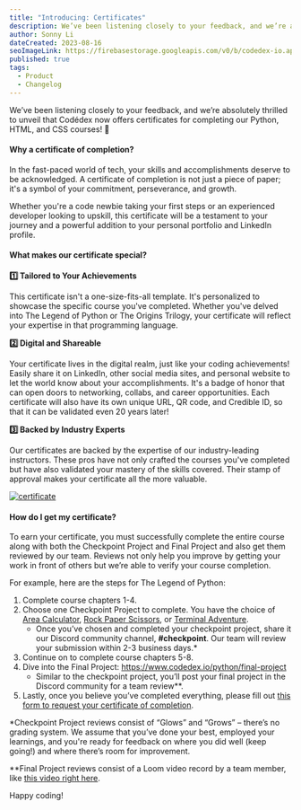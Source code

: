 ```yaml
---
title: "Introducing: Certificates"
description: We’ve been listening closely to your feedback, and we’re absolutely thrilled to unveil that Codédex now offers certificates for completing the Python, HTML, and CSS courses!
author: Sonny Li
dateCreated: 2023-08-16
seoImageLink: https://firebasestorage.googleapis.com/v0/b/codedex-io.appspot.com/o/blogs%2Flevels-and-ranks%2Fbanner.png?alt=media&token=f1f3540e-e7c7-4c5e-b356-14de14319c4d
published: true
tags:
  - Product
  - Changelog
---
```


We’ve been listening closely to your feedback, and we’re absolutely thrilled to unveil that Codédex now offers certificates for completing our Python, HTML, and CSS courses! 🎉

#### Why a certificate of completion?

In the fast-paced world of tech, your skills and accomplishments deserve to be acknowledged. A certificate of completion is not just a piece of paper; it's a symbol of your commitment, perseverance, and growth. 

Whether you're a code newbie taking your first steps or an experienced developer looking to upskill, this certificate will be a testament to your journey and a powerful addition to your personal portfolio and LinkedIn profile.


#### What makes our certificate special?

**1️⃣ Tailored to Your Achievements**

This certificate isn't a one-size-fits-all template. It's personalized to showcase the specific course you've completed. Whether you've delved into The Legend of Python or The Origins Trilogy, your certificate will reflect your expertise in that programming language.

**2️⃣ Digital and Shareable**

Your certificate lives in the digital realm, just like your coding achievements! Easily share it on LinkedIn, other social media sites, and personal website to let the world know about your accomplishments. It's a badge of honor that can open doors to networking, collabs, and career opportunities. Each certificate will also have its own unique URL, QR code, and Credible ID, so that it can be validated even 20 years later!

**3️⃣ Backed by Industry Experts**

Our certificates are backed by the expertise of our industry-leading instructors. These pros have not only crafted the courses you've completed but have also validated your mastery of the skills covered. Their stamp of approval makes your certificate all the more valuable.

[![certificate](https://i.imgur.com/LwzTWJh.png)](https://www.codedex.io/certificates/b0690263-9c43-46e7-89d1-8713b17f5b9b)

#### How do I get my certificate?

To earn your certificate, you must successfully complete the entire course along with both the Checkpoint Project and Final Project and also get them reviewed by our team. Reviews not only help you improve by getting your work in front of others but we’re able to verify your course completion.

For example, here are the steps for The Legend of Python:

1. Complete course chapters 1-4.
2. Choose one Checkpoint Project to complete. You have the choice of [Area Calculator](https://www.codedex.io/python/mid-project/area-calculator), [Rock Paper Scissors](https://www.codedex.io/python/mid-project/rock-paper-scissors), or [Terminal Adventure](https://www.codedex.io/python/mid-project/terminal-adventure-game).
    - Once you’ve chosen and completed your checkpoint project, share it our Discord community channel, **#checkpoint**. Our team will review your submission within 2-3 business days.*
3. Continue on to complete course chapters 5-8.
4. Dive into the Final Project: https://www.codedex.io/python/final-project
    - Similar to the checkpoint project, you’ll post your final project in the Discord community for a team review**.
5. Lastly, once you believe you’ve completed everything, please fill out [this form to request your certificate of completion](https://59ty7awbpjd.typeform.com/to/z9b4XvIc). 

*Checkpoint Project reviews consist of “Glows” and “Grows” – there’s no grading system. We assume that you’ve done your best, employed your learnings, and you're ready for feedback on where you did well (keep going!) and where there’s room for improvement.

**Final Project reviews consist of a Loom video record by a team member, like [this video right here](https://www.youtube.com/watch?v=soJtl1ptRIA).

Happy coding!
